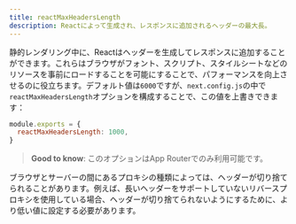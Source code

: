 ```yaml
---
title: reactMaxHeadersLength
description: Reactによって生成され、レスポンスに追加されるヘッダーの最大長。
---
```


静的レンダリング中に、Reactはヘッダーを生成してレスポンスに追加することができます。これらはブラウザがフォント、スクリプト、スタイルシートなどのリソースを事前にロードすることを可能にすることで、パフォーマンスを向上させるのに役立ちます。デフォルト値は`6000`ですが、`next.config.js`の中で`reactMaxHeadersLength`オプションを構成することで、この値を上書きできます：

```js title="next.config.js"
module.exports = {
  reactMaxHeadersLength: 1000,
}
```

> **Good to know**: このオプションはApp Routerでのみ利用可能です。

ブラウザとサーバーの間にあるプロキシの種類によっては、ヘッダーが切り捨てられることがあります。例えば、長いヘッダーをサポートしていないリバースプロキシを使用している場合、ヘッダーが切り捨てられないようにするために、より低い値に設定する必要があります。